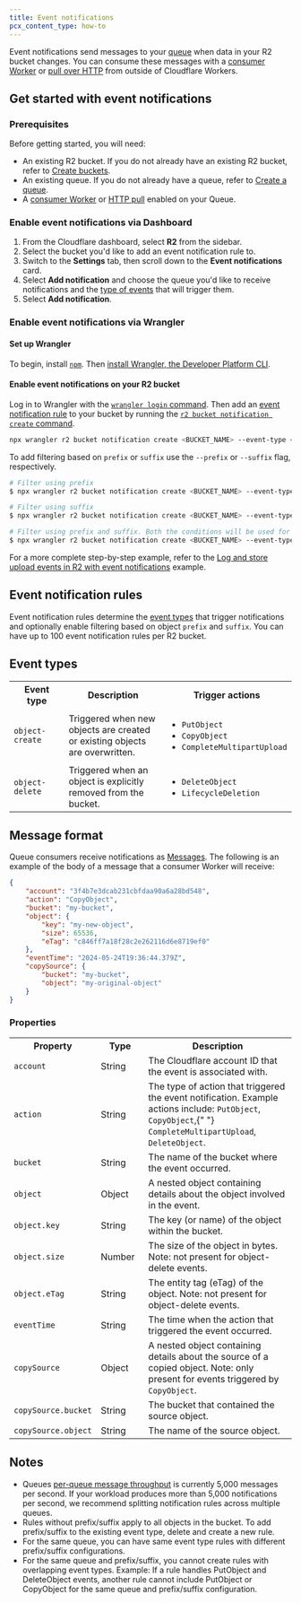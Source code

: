 ```yaml
---
title: Event notifications
pcx_content_type: how-to
---
```


Event notifications send messages to your [queue](/queues/) when data in your R2 bucket changes. You can consume these messages with a [consumer Worker](/queues/reference/how-queues-works/#create-a-consumer-worker) or [pull over HTTP](/queues/configuration/pull-consumers/) from outside of Cloudflare Workers.

## Get started with event notifications

### Prerequisites

Before getting started, you will need:

- An existing R2 bucket. If you do not already have an existing R2 bucket, refer to [Create buckets](/r2/buckets/create-buckets/).
- An existing queue. If you do not already have a queue, refer to [Create a queue](/queues/get-started/#3-create-a-queue).
- A [consumer Worker](/queues/reference/how-queues-works/#create-a-consumer-worker) or [HTTP pull](/queues/configuration/pull-consumers/) enabled on your Queue.

### Enable event notifications via Dashboard

1. From the Cloudflare dashboard, select **R2** from the sidebar.
2. Select the bucket you'd like to add an event notification rule to.
3. Switch to the **Settings** tab, then scroll down to the **Event notifications** card.
4. Select **Add notification** and choose the queue you'd like to receive notifications and the [type of events](/r2/buckets/event-notifications/#event-types) that will trigger them.
5. Select **Add notification**.

### Enable event notifications via Wrangler

#### Set up Wrangler

To begin, install [`npm`](https://docs.npmjs.com/getting-started). Then [install Wrangler, the Developer Platform CLI](/workers/wrangler/install-and-update/).

#### Enable event notifications on your R2 bucket

Log in to Wrangler with the [`wrangler login` command](/workers/wrangler/commands/#login). Then add an [event notification rule](/r2/buckets/event-notifications/#event-notification-rules) to your bucket by running the [`r2 bucket notification create` command](/workers/wrangler/commands/#notification-create).

```sh
npx wrangler r2 bucket notification create <BUCKET_NAME> --event-type <EVENT_TYPE> --queue <QUEUE_NAME>
```

To add filtering based on `prefix` or `suffix` use the `--prefix` or `--suffix` flag, respectively.

```sh
# Filter using prefix
$ npx wrangler r2 bucket notification create <BUCKET_NAME> --event-type <EVENT_TYPE> --queue <QUEUE_NAME> --prefix "<PREFIX_VALUE>"

# Filter using suffix
$ npx wrangler r2 bucket notification create <BUCKET_NAME> --event-type <EVENT_TYPE> --queue <QUEUE_NAME> --suffix "<SUFFIX_VALUE>"

# Filter using prefix and suffix. Both the conditions will be used for filtering
$ npx wrangler r2 bucket notification create <BUCKET_NAME> --event-type <EVENT_TYPE> --queue <QUEUE_NAME> --prefix "<PREFIX_VALUE>" --suffix "<SUFFIX_VALUE>"
```

For a more complete step-by-step example, refer to the [Log and store upload events in R2 with event notifications](/r2/tutorials/upload-logs-event-notifications/) example.

## Event notification rules

Event notification rules determine the [event types](/r2/buckets/event-notifications/#event-types) that trigger notifications and optionally enable filtering based on object `prefix` and `suffix`. You can have up to 100 event notification rules per R2 bucket.

## Event types

<table>
	<tbody>
		<th style="width:25%">Event type</th>
		<th style="width:50%">Description</th>
		<th style="width:25%">Trigger actions</th>
		<tr>
			<td>
				<code>object-create</code>
			</td>
			<td>
				Triggered when new objects are created or existing objects are
				overwritten.
			</td>
			<td>
				<ul>
					<li>
						<code>PutObject</code>
					</li>
					<li>
						<code>CopyObject</code>
					</li>
					<li>
						<code>CompleteMultipartUpload</code>
					</li>
				</ul>
			</td>
		</tr>
		<tr>
			<td>
				<code>object-delete</code>
			</td>
			<td>Triggered when an object is explicitly removed from the bucket.</td>
			<td>
				<ul>
					<li>
						<code>DeleteObject</code>
					</li>
					<li>
						<code>LifecycleDeletion</code>
					</li>
				</ul>
			</td>
		</tr>
	</tbody>
</table>

## Message format

Queue consumers receive notifications as [Messages](/queues/configuration/javascript-apis/#message). The following is an example of the body of a message that a consumer Worker will receive:

```json
{
	"account": "3f4b7e3dcab231cbfdaa90a6a28bd548",
	"action": "CopyObject",
	"bucket": "my-bucket",
	"object": {
		"key": "my-new-object",
		"size": 65536,
		"eTag": "c846ff7a18f28c2e262116d6e8719ef0"
	},
	"eventTime": "2024-05-24T19:36:44.379Z",
	"copySource": {
		"bucket": "my-bucket",
		"object": "my-original-object"
	}
}
```

### Properties

<table>
	<tbody>
		<th style="width:22%">Property</th>
		<th style="width:18%">Type</th>
		<th style="width:60%">Description</th>
		<tr>
			<td>
				<code>account</code>
			</td>
			<td>String</td>
			<td>The Cloudflare account ID that the event is associated with.</td>
		</tr>
		<tr>
			<td>
				<code>action</code>
			</td>
			<td>String</td>
			<td>
				The type of action that triggered the event notification. Example
				actions include: <code>PutObject</code>, <code>CopyObject</code>,{" "}
				<code>CompleteMultipartUpload</code>, <code>DeleteObject</code>.
			</td>
		</tr>
		<tr>
			<td>
				<code>bucket</code>
			</td>
			<td>String</td>
			<td>The name of the bucket where the event occurred.</td>
		</tr>
		<tr>
			<td>
				<code>object</code>
			</td>
			<td>Object</td>
			<td>
				A nested object containing details about the object involved in the
				event.
			</td>
		</tr>
		<tr>
			<td>
				<code>object.key</code>
			</td>
			<td>String</td>
			<td>The key (or name) of the object within the bucket.</td>
		</tr>
		<tr>
			<td>
				<code>object.size</code>
			</td>
			<td>Number</td>
			<td>
				The size of the object in bytes. Note: not present for object-delete
				events.
			</td>
		</tr>
		<tr>
			<td>
				<code>object.eTag</code>
			</td>
			<td>String</td>
			<td>
				The entity tag (eTag) of the object. Note: not present for object-delete
				events.
			</td>
		</tr>
		<tr>
			<td>
				<code>eventTime</code>
			</td>
			<td>String</td>
			<td>The time when the action that triggered the event occurred.</td>
		</tr>
		<tr>
			<td>
				<code>copySource</code>
			</td>
			<td>Object</td>
			<td>
				A nested object containing details about the source of a copied object.
				Note: only present for events triggered by <code>CopyObject</code>.
			</td>
		</tr>
		<tr>
			<td>
				<code>copySource.bucket</code>
			</td>
			<td>String</td>
			<td>The bucket that contained the source object.</td>
		</tr>
		<tr>
			<td>
				<code>copySource.object</code>
			</td>
			<td>String</td>
			<td>The name of the source object.</td>
		</tr>
	</tbody>
</table>

## Notes

- Queues [per-queue message throughput](/queues/platform/limits/) is currently 5,000 messages per second. If your workload produces more than 5,000 notifications per second, we recommend splitting notification rules across multiple queues.
- Rules without prefix/suffix apply to all objects in the bucket. To add prefix/suffix to the existing event type, delete and create a new rule.
- For the same queue, you can have same event type rules with different prefix/suffix configurations.
- For the same queue and prefix/suffix, you cannot create rules with overlapping event types. Example: If a rule handles PutObject and DeleteObject events, another rule cannot include PutObject or CopyObject for the same queue and prefix/suffix configuration.